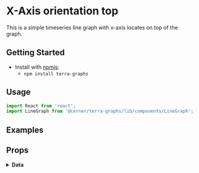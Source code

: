 
# X-Axis orientation top

This is a simple timeseries line graph with x-axis locates on top of the graph.

## Getting Started

- Install with [npmjs](https://www.npmjs.com):
  - `npm install terra-graphs`

## Usage

```jsx
import React from 'react';
import LineGraph from '@cerner/terra-graphs/lib/components/LineGraph';
```
## Examples
<LineGraph />

## Props
<PropsTable />

<details>
<summary style={{fontSize: 24 }}>
<b>Data</b>
</summary>

### Graph Config object
<GraphConfig />

### Data object
<DataObject />
</details>
